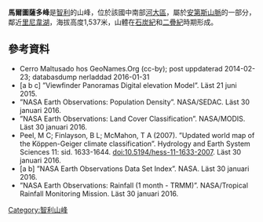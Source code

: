 {{Citecheck|time=2021-04-12T13:27:06+00:00}}
{{coord|39|49|57|S|72|12|57|W|display=title}}

'''馬爾圖薩多峰'''是[[智利|智利]]的山峰，位於該國中南部[[河大區|河大區]]，屬於[[安第斯山脈|安第斯山脈]]的一部分，鄰近[[里尼韋湖|里尼韋湖]]，海拔高度1,537米，山體在[[石炭紀|石炭紀]]和[[二疊紀|二疊紀]]時期形成。

==參考資料==
* Cerro Maltusado hos GeoNames.Org (cc-by); post uppdaterad 2014-02-23; databasdump nerladdad 2016-01-31
* [a b c] ”Viewfinder Panoramas Digital elevation Model”. Läst 21 juni 2015.
* ”NASA Earth Observations: Population Density”. NASA/SEDAC. Läst 30 januari 2016.
* ”NASA Earth Observations: Land Cover Classification”. NASA/MODIS. Läst 30 januari 2016.
* Peel, M C; Finlayson, B L; McMahon, T A (2007). ”Updated world map of the Köppen-Geiger climate classification”. Hydrology and Earth System Sciences 11: sid. 1633-1644. doi:10.5194/hess-11-1633-2007. Läst 30 januari 2016.
* [a b] ”NASA Earth Observations Data Set Index”. NASA. Läst 30 januari 2016.
* ”NASA Earth Observations: Rainfall (1 month - TRMM)”. NASA/Tropical Rainfall Monitoring Mission. Läst 30 januari 2016.

{{Chile-geo-stub}}
[[Category:智利山峰|Category:智利山峰]]